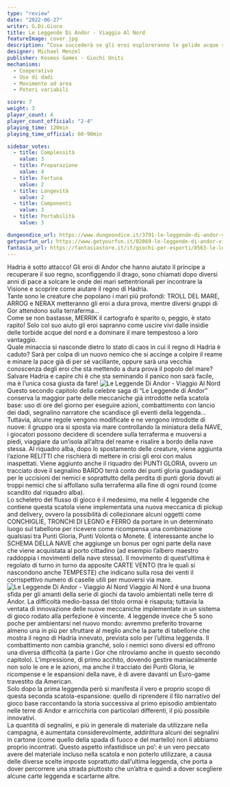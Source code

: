 ```yaml
---
type: "review"
date: "2022-06-27"
writer: G.Di.Gioco
title: Le Leggende Di Andor - Viaggio Al Nord
featureImage: cover.jpg
description: “Cosa succederà se gli eroi esploreranno le gelide acque settentrionali?”
designer: Michael Menzel
publisher: Kosmos Games - Giochi Uniti
mechanisms:
  - Cooperativo
  - Uso di dadi
  - Movimento ad area
  - Poteri variabili

score: 7
weight: 3
player_count: 4
player_count_official: "2-4"
playing_time: 120min
playing_time_official: 60-90min

sidebar_votes:
  - title: Complessità
    value: 3
  - title: Preparazione
    value: 4
  - title: Fortuna
    value: 2
  - title: Longevità
    value: 2
  - title: Componenti
    value: 3
  - title: Portabilità
    value: 3

dungeondice_url: https://www.dungeondice.it/3791-le-leggende-di-andor-viaggio-al-nord.html
getyourfun_url: https://www.getyourfun.it/02869-le-leggende-di-andor-viaggio-al-nord-giochi-avventura.html
fantasia_url: https://fantasiastore.it/it/giochi-per-esperti/8563-le-leggende-di-andor-viaggio-al-nord-espansione.html
---
```


<Setting>
  Hadria è sotto attacco! Gli eroi di Andor che hanno aiutato il principe a
  recuperare il suo regno, sconfiggendo il drago, sono chiamati dopo diversi
  anni di pace a solcare le onde dei mari settentrionali per incontrare la
  Visione e scoprire come aiutare il regno di Hadria.
  <br />
  Tante sono le creature che popolano i mari più profondi: TROLL DEL MARE, ARROG
  e NERAX metteranno gli eroi a dura prova, mentre diversi gruppi di Gor
  attendono sulla terraferma...
  <br />
  Come se non bastasse, MERRIK il cartografo è sparito o, peggio, è stato
  rapito! Solo col suo aiuto gli eroi sapranno come uscire vivi dalle insidie
  delle torbide acque del nord e a dominare il mare tempestoso a loro vantaggio.
  <br />
  Quale minaccia si nasconde dietro lo stato di caos in cui il regno di Hadria è
  caduto? Sarà per colpa di un nuovo nemico che si accinge a colpire il reame e
  minare la pace già di per sé vacillante, oppure sarà una vecchia conoscenza
  degli eroi che sta mettendo a dura prova il popolo del mare?
  <br />
  Salvare Hadria e capire chi è che sta seminando il panico non sarà facile, ma
  è l’unica cosa giusta da fare!
</Setting>

<img src="./game1.jpg" alt="Le Leggende Di Andor - Viaggio Al Nord" />

<Rules>
  Questo secondo capitolo della celebre saga di “Le Leggende di Andor” conserva
  la maggior parte delle meccaniche già introdotte nella scatola base: uso di
  ore del giorno per eseguire azioni, combattimento con lancio dei dadi,
  segnalino narratore che scandisce gli eventi della leggenda… Tuttavia, alcune
  regole vengono modificate e ne vengono introdotte di nuove: il gruppo ora si
  sposta via mare controllando la miniatura della NAVE, i giocatori possono
  decidere di scendere sulla terraferma e muoversi a piedi, viaggiare da
  un’isola all’altra del reame e risalire a bordo della nave stessa. Al riquadro
  alba, dopo lo spostamento delle creature, viene aggiunta l’azione RELITTI che
  rischierà di mettere in crisi gli eroi con malus inaspettati. Viene aggiunto
  anche il riquadro dei PUNTI GLORIA, ovvero un tracciato dove il segnalino
  BARDO terrà conto dei punti gloria guadagnati per le uccisioni dei nemici e
  soprattutto della perdita di punti gloria dovuti ai troppi nemici che si
  affollano sulla terraferma alla fine di ogni round (come scandito dal riquadro
  alba).
  <br />
  Lo scheletro del flusso di gioco è il medesimo, ma nelle 4 leggende che
  contiene questa scatola viene implementata una nuova meccanica di pickup and
  delivery, ovvero la possibilità di collezionare alcuni oggetti come
  CONCHIGLIE, TRONCHI DI LEGNO e FERRO da portare in un determinato luogo sul
  tabellone per ricevere come ricompensa una combinazione qualsiasi tra Punti
  Gloria, Punti Volontà o Monete. È interessante anche lo SCHEMA DELLA NAVE che
  aggiunge un bonus per ogni parte della nave che viene acquistata al porto
  cittadino (ad esempio l’albero maestro raddoppia i movimenti della nave
  stessa). Il movimento di quest’ultima è regolato di turno in turno da apposite
  CARTE VENTO (tra le quali si nascondono anche TEMPESTE) che indicano sulla
  rosa dei venti il corrispettivo numero di caselle utili per muoversi via mare.
</Rules>

<img src="./game2.jpg" alt="Le Leggende Di Andor - Viaggio Al Nord" />

<Feedback>
  Viaggio Al Nord è una buona sfida per gli amanti della serie di giochi da
  tavolo ambientati nelle terre di Andor. La difficoltà medio-bassa del titolo
  ormai è risaputa; tuttavia la ventata di innovazione delle nuove meccaniche
  implementate in un sistema di gioco rodato alla perfezione è vincente. 4
  leggende invece che 5 sono poche per ambientarsi nel nuovo mondo: avremmo
  preferito trovarne almeno una in più per sfruttare al meglio anche la parte di
  tabellone che mostra il regno di Hadria innevato, prevista solo per l’ultima
  leggenda. Il combattimento non cambia granché, solo i nemici sono diversi ed
  offrono una diversa difficoltà (a parte i Gor che ritroviamo anche in questo
  secondo capitolo). L’impressione, di primo acchito, dovendo gestire
  maniacalmente non solo le ore e le azioni, ma anche il tracciato dei Punti
  Gloria, le ricompense e le espansioni della nave, è di avere davanti un
  Euro-game travestito da American.
  <br />
  Solo dopo la prima leggenda però si manifesta il vero e proprio scopo di
  questa seconda scatola-espansione: quello di riprendere il filo narrativo del
  gioco base raccontando la storia successiva al primo episodio ambientato nelle
  terre di Andor e arricchirla con particolari differenti, il più possibile
  innovativi.
  <br />
  La quantità di segnalini, e più in generale di materiale da utilizzare nella
  campagna, è aumentata considerevolmente, addirittura alcuni dei segnalini in
  cartone (come quello della spada di fuoco e del martello) non li abbiamo
  proprio incontrati. Questo aspetto infastidisce un po’: è un vero peccato
  avere del materiale incluso nella scatola e non poterlo utilizzare, a causa
  delle diverse scelte imposte soprattutto dall’ultima leggenda, che porta a
  dover percorrere una strada piuttosto che un’altra e quindi a dover scegliere
  alcune carte leggenda e scartarne altre.
</Feedback>

<Instagram id="CfTqejtjAtr" />
